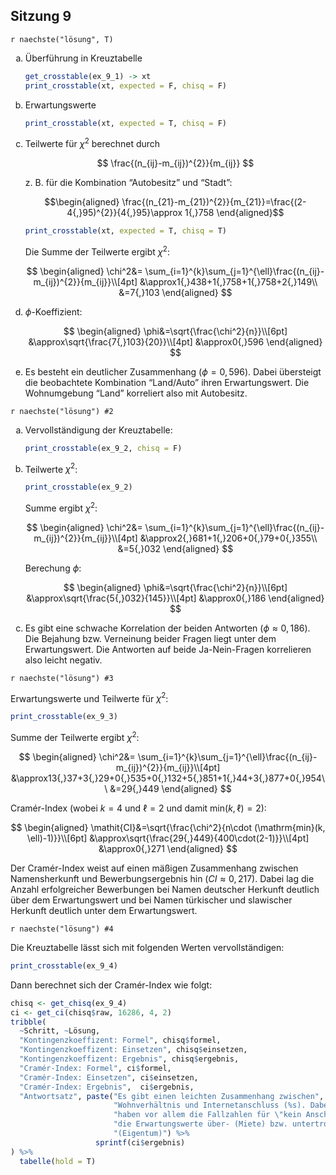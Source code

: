## Sitzung 9 {-}

`r naechste("lösung", T)`

a) Überführung in Kreuztabelle

    ```r
    get_crosstable(ex_9_1) -> xt
    print_crosstable(xt, expected = F, chisq = F)
    ```

b) Erwartungswerte

    ```r
    print_crosstable(xt, expected = T, chisq = F)
    ```

c) Teilwerte für $\chi^2$ berechnet durch

    $$
    \frac{(n_{ij}-m_{ij})^{2}}{m_{ij}}
    $$

    z. B. für die Kombination "Autobesitz" und "Stadt":

    $$\begin{aligned}
    \frac{(n_{21}-m_{21})^{2}}{m_{21}}=\frac{(2-4{,}95)^{2}}{4{,}95}\approx 1{,}758
    \end{aligned}$$

    ```r
    print_crosstable(xt, expected = T, chisq = T)
    ```

    Die Summe der Teilwerte ergibt $\chi^2$:

    $$
    \begin{aligned}
    \chi^2&= \sum_{i=1}^{k}\sum_{j=1}^{\ell}\frac{(n_{ij}-m_{ij})^{2}}{m_{ij}}\\[4pt]
          &\approx1{,}438+1{,}758+1{,}758+2{,}149\\
          &=7{,}103
    \end{aligned}
    $$

d) $\phi$-Koeffizient:

    $$
    \begin{aligned}
    \phi&=\sqrt{\frac{\chi^2}{n}}\\[6pt]
        &\approx\sqrt{\frac{7{,}103}{20}}\\[4pt]
        &\approx0{,}596
    \end{aligned}
    $$

e) Es besteht ein deutlicher Zusammenhang ($\phi=0{,}596$). Dabei übersteigt die beobachtete Kombination "Land/Auto" ihren Erwartungswert. Die Wohnumgebung "Land" korreliert also mit Autobesitz.

`r naechste("lösung") #2`

a) Vervollständigung der Kreuztabelle:

    ```r
    print_crosstable(ex_9_2, chisq = F)
    ```

b) Teilwerte $\chi^2$:

    ```r
    print_crosstable(ex_9_2)
    ```

    Summe ergibt $\chi^2$:

    $$
    \begin{aligned}
    \chi^2&= \sum_{i=1}^{k}\sum_{j=1}^{\ell}\frac{(n_{ij}-m_{ij})^{2}}{m_{ij}}\\[4pt]
          &\approx2{,}681+1{,}206+0{,}79+0{,}355\\
          &=5{,}032
    \end{aligned}
    $$

    Berechung $\phi$:

    $$
    \begin{aligned}
    \phi&=\sqrt{\frac{\chi^2}{n}}\\[6pt]
        &\approx\sqrt{\frac{5{,}032}{145}}\\[4pt]
        &\approx0{,}186
    \end{aligned}
    $$

c) Es gibt eine schwache Korrelation der beiden Antworten ($\phi\approx0{,}186$). Die Bejahung bzw. Verneinung beider Fragen liegt unter dem Erwartungswert. Die Antworten auf beide Ja-Nein-Fragen korrelieren also leicht negativ.

`r naechste("lösung") #3`

Erwartungswerte und Teilwerte für $\chi^2$:

```r
print_crosstable(ex_9_3)
```
Summe der Teilwerte ergibt  $\chi^2$:

$$
\begin{aligned}
\chi^2&= \sum_{i=1}^{k}\sum_{j=1}^{\ell}\frac{(n_{ij}-m_{ij})^{2}}{m_{ij}}\\[4pt]
      &\approx13{,}37+3{,}29+0{,}535+0{,}132+5{,}851+1{,}44+3{,}877+0{,}954\\
      &=29{,}449
\end{aligned}
$$

Cramér-Index (wobei $k=4$ und $\ell=2$ und damit $\mathrm{min}(k,\ell)=2$):

$$
\begin{aligned}
\mathit{CI}&=\sqrt{\frac{\chi^2}{n\cdot (\mathrm{min}(k, \ell)-1)}}\\[6pt]
&\approx\sqrt{\frac{29{,}449}{400\cdot(2-1)}}\\[4pt]
&\approx0{,}271
\end{aligned}
$$

Der Cramér-Index weist auf einen mäßigen Zusammenhang zwischen Namensherkunft und Bewerbungsergebnis hin ($\mathit{CI}\approx0{,}217$). Dabei lag die Anzahl erfolgreicher Bewerbungen bei Namen deutscher Herkunft deutlich über dem Erwartungswert und bei Namen türkischer und slawischer Herkunft deutlich unter dem Erwartungswert.

`r naechste("lösung") #4`

Die Kreuztabelle lässt sich mit folgenden Werten vervollständigen:

```r
print_crosstable(ex_9_4)
```

Dann berechnet sich der Cramér-Index wie folgt:

```r
chisq <- get_chisq(ex_9_4)
ci <- get_ci(chisq$raw, 16286, 4, 2)
tribble(
  ~Schritt, ~Lösung,
  "Kontingenzkoeffizent: Formel", chisq$formel,
  "Kontingenzkoeffizent: Einsetzen", chisq$einsetzen,
  "Kontingenzkoeffizent: Ergebnis", chisq$ergebnis,
  "Cramér-Index: Formel", ci$formel,
  "Cramér-Index: Einsetzen", ci$einsetzen,
  "Cramér-Index: Ergebnis",  ci$ergebnis,
  "Antwortsatz", paste("Es gibt einen leichten Zusammenhang zwischen",
                       "Wohnverhältnis und Internetanschluss (%s). Dabei",
                       "haben vor allem die Fallzahlen für \"kein Anschluss\"",
                       "die Erwartungswerte über- (Miete) bzw. untertroffen",
                       "(Eigentum)") %>%
                   sprintf(ci$ergebnis)
) %>%
  tabelle(hold = T)
```
